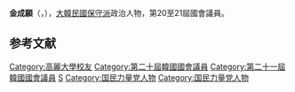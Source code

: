 {{BLP unsourced|time=2020-10-08T07:23:13+00:00}}
{{Infobox politician
| name        = 金成願
| native_name = 김성원
| image       = 
| caption     = 
| birth_date = {{Birth date and age|1973|10|15}}
| birth_place = {{KOR}}[[京畿道|京畿道]][[楊州郡|楊州郡]][[東豆川市|東豆川邑]]<br>{{small|（今[[京畿道|京畿道]][[東豆川市|東豆川市]]）}}
| residence = {{KOR}}[[京畿道|京畿道]][[東豆川市|東豆川市]]
| nationality   = {{ROK}}
| party         = {{PPP}}
| otherparty    = 新世界黨→<br>{{LKP}}→<br>{{UFP}}→
| other_names = 
| alma_mater = [[高麗大學|高麗大學]]

| office = {{flagicon|South Korea}} 第20-21屆[[韓國國會|韓國國會]]議員
| term_start = 2016年5月30日
| term_end   = 
| constituency = [[京畿道|京畿道]][[東豆川市|東豆川市]]、[[漣川郡|漣川郡]]
| predecessor = ''選區重劃''
| successor  = 

}}
'''金成願'''（{{kor|김성원|金成願|Kim Seong-won}}，{{bd|1973年|10月15日}}），[[大韓民國|大韓民國]][[保守派|保守派]]政治人物，第20至21屆國會議員。

== 参考文献 ==
<references />

{{DEFAULTSORT:Kim Seong-won}}
[[Category:高麗大學校友|Category:高麗大學校友]]
[[Category:第二十屆韓國國會議員|Category:第二十屆韓國國會議員]]
[[Category:第二十一屆韓國國會議員|Category:第二十一屆韓國國會議員]]
[[Category:金姓|S]]
[[Category:国民力量党人物|Category:国民力量党人物]]
[[Category:国民力量党人物|Category:国民力量党人物]]